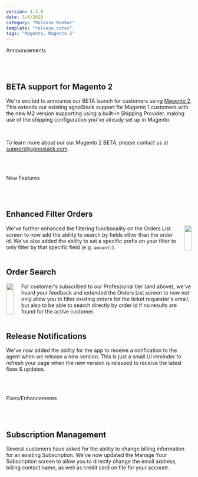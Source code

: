 ```yaml
---
version: 1.4.0
date: 3/4/2020
category: "Release Number"
template: "release_notes"
tags: "Magento, Magento 2"
---
```


<Tag size="large" isPill="true" hue="red">Announcements</Tag>

<br/>
<br/>

## BETA support for Magento 2

We're excited to announce our BETA launch for customers using <a href="https://www.adobe.com/commerce/magento.html" target="_blank">Magento 2</a>. This extends our existing agnoStack support for Magento 1 customers with the new M2 version supporting using a built-in Shipping Provider, making use of the shipping configuration you've already set up in Magento.

<br/>

To learn more about our our Magento 2 BETA, please contact us at [support@agnostack.com](mailto:support@agnostack.com?subject=agnoStack%20Magento2%20BETA).

<br/>
<br/>

<Tag size="large" isPill="true" hue="kale">New Features</Tag>

<br/>
<br/>

## Enhanced Filter Orders

<div class="columns">
  <div class="full">
    We've further enhanced the filtering functionality on the Orders List screen to now add the ability to search by fields other than the order id. We've also added the ability to set a specific prefix on your filter to only filter by that specific field (e.g. <code>amount:</code>).
  </div>
  <div class="third right">
    <img
      class="border"
      width="100%"
      src="/images/features-orders-filter-screenshot.png"
      data-canonical-src="/images/features-orders-filter-screenshot.png"
    />
  </div>
</div>

<br/>

## Order Search

<div class="columns">
  <div class="third left">
    <img
      class="border"
      width="100%"
      src="/images/features-order-search-screenshot.png"
      data-canonical-src="/images/features-order-search-screenshot.png"
    />
  </div>
  <div class="full">
    For customer's subscribed to our Professional tier (and above), we've heard your feedback and extended the Orders List screen to now not only allow you to filter existing orders for the ticket requester's email, but also to be able to search directly by order id if no results are found for the active customer.
  </div>
</div>

<br/>

## Release Notifications

We've now added the ability for the app to receive a notification to the agent when we release a new version. This is just a small UI reminder to refresh your page when the new version is relesaed to receive the latest fixes & updates.

<br/>
<br/>

<Tag size="large" isPill="true" hue="blue">Fixes/Enhancements</Tag>

<br/>
<br/>

## Subscription Management

Several customers have asked for the ability to change billing information for an existing Subscription. We've now updated the Manage Your Subscription screen to allow you to directly change the email address, billing contact name, as well as credit card on file for your account.

<br/>
